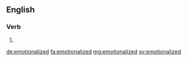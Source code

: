 ==English==

===Verb===
{{head|en}}

# {{en-past of|emotionalize}}

[[de:emotionalized]]
[[fa:emotionalized]]
[[mg:emotionalized]]
[[sv:emotionalized]]
